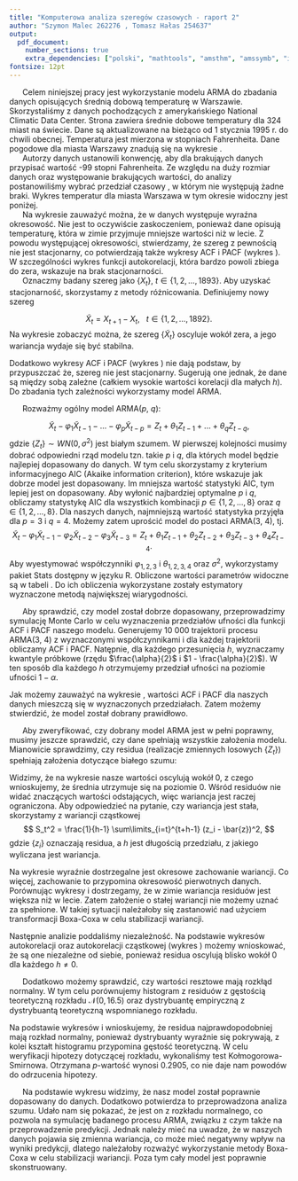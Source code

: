 ```yaml
---
title: "Komputerowa analiza szeregów czasowych - raport 2"
author: "Szymon Malec 262276 , Tomasz Hałas 254637"
output:
  pdf_document: 
    number_sections: true
    extra_dependencies: ["polski", "mathtools", "amsthm", "amssymb", "icomma", "upgreek", "xfrac", "scrextend", "float", "tabularx", "hyperref", "caption", "enumitem", "titlesec"]
fontsize: 12pt
---
```


\renewcommand{\figurename}{Wykres}
\renewcommand{\tablename}{Tablica}
\raggedbottom
\titlelabel{ \thetitle.\quad}







\section{Wstęp}

|       Celem niniejszej pracy jest wykorzystanie modelu ARMA do zbadania danych opisujących średnią dobową temperaturę w Warszawie. Skorzystaliśmy z danych\footnote{https://academic.udayton.edu/kissock/http/Weather/default.htm} pochodzących z amerykańskiego National Climatic Data Center. Strona zawiera średnie dobowe temperatury dla 324 miast na świecie. Dane są aktualizowane na bieżąco od 1 stycznia 1995 r. do chwili obecnej. Temperatura jest mierzona w stopniach Fahrenheita. Dane pogodowe dla miasta Warszawy znadują się na wykresie \ref{fig:danePogodowe}.

\begin{figure}[H]
  \includegraphics{images/raw_data.pdf}
    \caption{Średnia dobowa temperatura w latch 1995-2020 w mieście Warszawa.}
  \centering
  \label{fig:danePogodowe}
\end{figure}



\section{Opis danych}

|       Autorzy danych ustanowili konwencję, aby dla brakująych danych przypisać wartość -99 stopni Fahrenheita. Ze względu na duży rozmiar danych oraz występowanie brakujących wartości, do analizy postanowiliśmy wybrać przedział czasowy \mbox{22.06.2002 -- 27.08.2007}, w którym nie występują żadne braki.  Wykres temperatur dla miasta Warszawa w tym okresie widoczny jest poniżej.

\begin{figure}[H]
  \includegraphics{images/range_data.pdf}
  \caption{Średnia dobowa temperatura w latch 2002-2007 w mieście Warszawa.}
  \centering
  \label{fig:daneZakres}
\end{figure}


\section{Przygotowanie danych}

|       Na wykresie \ref{fig:daneZakres} zauważyć można, że w danych występuje wyraźna okresowość. Nie jest to oczywiście zaskoczeniem, ponieważ dane opisują temperaturę, która w zimie przyjmuje mniejsze wartości niż w lecie. Z powodu występującej okresowości, stwierdzamy, że szereg z pewnością nie jest stacjonarny, co potwierdzają także wykresy ACF i PACF (wykres \ref{raw_acf}). W szczególności wykres funkcji autokorelacji, która bardzo powoli zbiega do zera, wskazuje na brak stacjonarności.

\begin{figure}[H]
		\centering
		\includegraphics[width=\columnwidth]{images/raw_acf.pdf}
		\caption{Wykresy funkcji autokorelacji (ACF) i autokorelacji cząstkowej (PACF) dla surowych danych w zależności od przesunięcia $h$.}
    \label{raw_acf}
\end{figure}

|       Oznaczmy badany szereg jako $\{X_t\}, \ t \in \{1, 2, \dots, 1893\}$. Aby uzyskać stacjonarność, skorzystamy z metody różnicowania. Definiujemy nowy szereg
$$
  \tilde{X}_t = X_{t+1} - X_t, \ \ \ t \in \{1, 2, \dots, 1892\}.
$$
Na wykresie \ref{diff_temp} zobaczyć można, że szereg $\{\tilde{X}_t\}$ oscyluje wokół zera, a jego wariancja wydaje się być stabilna.

\begin{figure}[H]
		\centering
		\includegraphics[width=\columnwidth]{images/diff_temp.pdf}
		\caption{Dane po zastosowaniu metody różnicowania.}
    \label{diff_temp}
\end{figure}

Dodatkowo wykresy ACF i PACF (wykres \ref{diff_acf}) nie dają podstaw, by przypuszczać że, szereg nie jest stacjonarny. Sugerują one jednak, że dane są między sobą zależne (całkiem wysokie wartości korelacji dla małych $h$). Do zbadania tych zależności wykorzystamy model ARMA.

\begin{figure}[H]
		\centering
		\includegraphics[width=\columnwidth]{images/diff_acf.pdf}
		\caption{Wykresy funkcji autokorelacji (ACF) i autokorelacji cząstkowej (PACF) dla danych po zastosowaniu metody różnicowania w zależności od przesunięcia $h$.}
    \label{diff_acf}
\end{figure}






\section{Dopasowanie modelu ARMA}

|       Rozważmy ogólny model ARMA($p$, $q$):
$$
  \tilde{X}_t - \varphi_1 \tilde{X}_{t-1} - ... - \varphi_p \tilde{X}_{t-p} = Z_t + \theta_1 Z_{t-1} + ... + \theta_q Z_{t-q},
$$
gdzie $\{Z_t\} \sim WN(0, \sigma^2)$ jest białym szumem. W pierwszej kolejności musimy dobrać odpowiedni rząd modelu tzn. takie $p$ i $q$, dla których model będzie najlepiej dopasowany do danych. W tym celu skorzystamy z kryterium informacyjnego AIC (Akaike information criterion), które wskazuje jak dobrze model jest dopasowany. Im mniejsza wartość statystyki AIC, tym lepiej jest on dopasowany. Aby wyłonić najbardziej optymalne $p$ i $q$, obliczamy statystykę AIC dla wszystkich kombinacji $p \in \{1, 2, ..., 8\}$ oraz $q \in \{1, 2, ..., 8\}$. Dla naszych danych, najmniejszą wartość statystyka przyjęła dla $p = 3$ i $q = 4$. Możemy zatem uprościć model do postaci ARMA(3, 4), tj.
$$
  \tilde{X}_t - \varphi_1 \tilde{X}_{t-1} - \varphi_2 \tilde{X}_{t-2} - \varphi_3 \tilde{X}_{t-3} = Z_t + \theta_1 Z_{t-1} + \theta_2 Z_{t-2} + \theta_3 Z_{t-3} + \theta_4 Z_{t-4}.
$$
Aby wyestymować współczynniki $\varphi_{1, 2, 3}$ i $\theta_{1, 2, 3, 4}$ oraz $\sigma^2$, wykorzystamy pakiet Stats dostępny w języku R. Obliczone wartości parametrów widoczne są w tabeli \ref{tab:coefs}. Do ich obliczenia wykorzystane zostały estymatory wyznaczone metodą największej wiarygodności.

\begin{table}[H]
		\centering
		\begin{tabular}{ |c|c| } 
			\hline
			Współczynnik & Wartość \\\hline
			$\hat{\varphi}_1$ & 0.1037 \\\hline
			$\hat{\varphi}_2$ & 0.0498 \\\hline
			$\hat{\varphi}_3$ & 0.1979 \\\hline
			$\hat{\theta}_1$ \vphantom{$1^{1^{1^1}}$} & -0.0583 \\\hline
			$\hat{\theta}_2$ \vphantom{$1^{1^{1^1}}$} & -0.2693 \\\hline
			$\hat{\theta}_3$ \vphantom{$1^{1^{1^1}}$} & -0.3274 \\\hline
			$\hat{\theta}_4$ \vphantom{$1^{1^{1^1}}$} & -0.0691 \\\hline
			$\hat{\sigma}^2$ \vphantom{$1^{1^{1^1}}$} & 16.5 \\\hline
		\end{tabular}
		\caption{Wartości współczynników badanego modelu ARMA(3, 4) wyznaczone za pomocą estymatorów największej wiarygodności.}
    \label{tab:coefs}
\end{table}

|       Aby sprawdzić, czy model został dobrze dopasowany, przeprowadzimy symulację Monte Carlo w celu wyznaczenia przedziałów ufności dla funkcji ACF i PACF naszego modelu. Generujemy 10 000 trajektorii procesu ARMA(3, 4) z wyznaczonymi współczynnikami i dla każdej trajektorii obliczamy ACF i PACF. Natępnie, dla każdego przesunięcia $h$, wyznaczamy kwantyle próbkowe (rzędu $\frac{\alpha}{2}$ i $1 - \frac{\alpha}{2}$). W ten sposób dla każdego $h$ otrzymujemy przedział ufności na poziomie ufności $1 - \alpha$.

\begin{figure}[H]
		\centering
		\includegraphics[width=\columnwidth]{images/conf_intervals.pdf}
		\caption{Wykresy ACF i PACF dla szeregu $\tilde{X}_t$ wraz z przedziałami ufności na poziomie ufności $1 - \alpha = 0.95$.}
    \label{fig:conf_intervals}
\end{figure}

Jak możemy zauważyć na wykresie \ref{fig:conf_intervals}, wartości ACF i PACF dla naszych danych mieszczą się w wyznaczonych przedziałach. Zatem możemy stwierdzić, że model został dobrany prawidłowo.






\section{Analiza szumu}

|       Aby zweryfikować, czy dobrany model ARMA jest w pełni poprawny, musimy jeszcze sprawdzić, czy dane spełniają wszystkie założenia modelu. Mianowicie sprawdzimy, czy residua (realizacje zmiennych losowych $\{Z_t\}$) spełniają założenia dotyczące białego szumu:

\begin{itemize}
  \item stała średnia równa 0
  \item stała i ograniczona wariancja
  \item niezależność
\end{itemize}

\begin{figure}[H]
		\centering
		\includegraphics[width=\columnwidth]{images/res_data.pdf}
		\caption{Wykres wartości resztowych (residuów).}
    \label{rest_data}
\end{figure}

Widzimy, że na wykresie \ref{rest_data} nasze wartości oscylują wokół 0, z czego wnioskujemy, że średnia utrzymuje się na poziomie 0. Wśród residuów nie widać znaczących wartości odstających, więc wariancja jest raczej ograniczona. Aby odpowiedzieć na pytanie, czy wariancja jest stała, skorzystamy z wariancji cząstkowej
$$
  S_t^2 = \frac{1}{h-1} \sum\limits_{i=t}^{t+h-1} (z_i - \bar{z})^2,
$$
gdzie $\{z_i\}$ oznaczają residua, a $h$ jest długością przedziału, z jakiego wyliczana jest wariancja.

\begin{figure}[H]
		\centering
		\includegraphics[width=\columnwidth]{images/var_res_data.pdf}
		\caption{Wykres wariancji cząstkowej dla $h=200$.}
    \label{var_rest_data}
\end{figure}

Na wykresie \ref{var_rest_data} wyraźnie dostrzegalne jest okresowe zachowanie wariancji. Co więcej, zachowanie to przypomina okresowość pierwotnych danych. Porównując wykresy \ref{fig:daneZakres} i \ref{var_rest_data} dostrzegamy, że w zimie wariancja residuów jest większa niż w lecie. Zatem założenie o stałej wariancji nie możemy uznać za spełnione. W takiej sytuacji należałoby się zastanowić nad użyciem transformacji Boxa-Coxa w celu stabilizacji wariancji.

\begin{figure}[H]
		\centering
		\includegraphics[width=\columnwidth]{images/acf_res.pdf}
		\caption{Wykresy ACF i PACF dla wartości resztowych.}
    \label{acf_rest_data}
\end{figure}

Następnie analizie poddaliśmy niezależność. Na podstawie wykresów autokorelacji oraz autokorelacji cząstkowej (wykres \ref{acf_rest_data}) możemy wnioskować, że są one niezależne od siebie, ponieważ residua oscylują blisko wokół 0 dla każdego $h \neq 0$.

|       Dodatkowo możemy sprawdzić, czy wartości resztowe mają rozkłąd normalny. W tym celu porównujemy histogram z residuów z gęstością teoretyczną rozkładu $\mathcal{N}(0, 16.5)$ oraz dystrybuantę empiryczną z dystrybuantą teoretyczną wspomnianego rozkładu.

\begin{figure}[H]
		\centering
		\includegraphics[width=\columnwidth]{images/des_res.pdf}
		\caption{Porównanie histogramu z wartości resztowych z gęstością teoretyczną rozkładu $\mathcal{N}(0, 16.5)$.}
    \label{den_data}
\end{figure}

\begin{figure}[H]
		\centering
		\includegraphics[width=\columnwidth]{images/dys_res.pdf}
		\caption{Porównanie dystybuanty empirycznej z wartości resztowych i dystrybuanty teoretycznej rozkładu $\mathcal{N}(0, 16.5)$.}
    \label{dys_data}
\end{figure}

Na podstawie wykresów \ref{den_data} i \ref{dys_data} wnioskujemy, że residua najprawdopodobniej mają rozkład normalny, ponieważ dystrybuanty wyraźnie się pokrywają, z kolei kształt histogramu przypomina gęstość teoretyczną. W celu weryfikacji hipotezy dotyczącej rozkładu, wykonaliśmy test Kołmogorowa-Smirnowa. Otrzymana $p$-wartość wynosi 0.2905, co nie daje nam powodów do odrzucenia hipotezy.

\section{Podsumowanie}
  
|       Na podstawie wykresu \ref{fig:conf_intervals} widzimy, że nasz model został poprawnie dopasowany do danych. Dodatkowo potwierdza to przeprowadzona analiza szumu. Udało nam się pokazać, że jest on z rozkładu normalnego, co pozwola na symulację badanego procesu ARMA, związku z czym także na przeprowadzenie predykcji. Jednak należy mieć na uwadze, że w naszych danych pojawia się zmienna wariancja, co może mieć negatywny wpływ na wyniki predykcji, dlatego należałoby rozważyć wykorzystanie metody Boxa-Coxa w celu stabilizacji wariancji.  Poza tym cały model jest poprawnie skonstruowany. 
